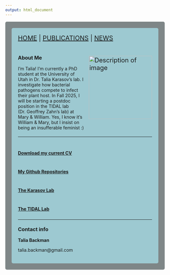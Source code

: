 ```yaml
---
output: html_document
---
```

<style type="text/css">
.main-container {
  max-width: 1800px;
  margin-left: auto;
  margin-right: auto;
}
</style>

<style>
div.gray { background-color:#7e8687; border-radius: 5px; padding: 20px;}
</style>
<div class = "gray">



<style>
div.blue { background-color:#9dc9d1; border-radius: 5px; padding: 20px;}
</style>
<div class = "blue">

<span style="font-size: 20px;">[HOME](http://talia-backman.github.io/) | 
<span style="font-size: 20px;">[PUBLICATIONS](http://talia-backman.github.io/publications) | 
<span style="font-size: 20px;">[NEWS](http://talia-backman.github.io/news)
<br>
<br>
<div style="float: right; margin-left: 15px; margin-bottom: 10px;">
  <img src="./IMG_6974.jpg" alt="Description of image" width="200">
</div>
<p style="text-align: left; font-size: 16px; font-weight: bold;">
  About Me
</p>
<p style="text-align: left; font-size: 14px;">
I'm Talia! I'm currently a PhD student at the University of Utah in Dr. Talia Karasov's lab. I investigate how bacterial pathogens compete to infect their plant host. 
In Fall 2025, I will be starting a postdoc position in the TIDAL lab (Dr. Geoffrey Zahn's lab) at Mary & William. Yes, I know it's William & Mary, but I insist on being an insufferable feminist :) 
</p>

___
## <span style="font-size: 14px;">**[Download my current CV](./CV_March2025.pdf)**</span>


## <span style="font-size: 14px;">**[My Github Repositories](https://github.com/talia-backman)**</span>


## <span style="font-size: 14px;">**[The Karasov Lab](https://tkarasovlab.org/)**</span>


## <span style="font-size: 14px;">**[The TIDAL Lab](https://gzahn.github.io/)**</span>


___


<p style="text-align: left; font-size: 16px; font-weight: bold;">
  Contact info
</p>
<p style="text-align: left; font-size: 14px; font-weight: bold;">
  Talia Backman
</p>
<p style="text-align: left; font-size: 14px;">
  talia.backman@gmail.com
</p>

</div>